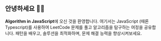 ## 안녕하세요 👋🏻

**Algorithm in JavaScript**에 오신 것을 환영합니다. 여기서는 JavaScript (때론 Typescript)를 사용하여 LeetCode 문제를 풀고 알고리즘을 탐구하는 여정을 공유합니다. 패턴을 배우고, 솔루션을 최적화하며, 문제 해결 능력을 향상시켜보세요. 
